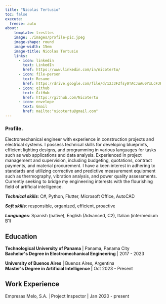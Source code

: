 ```yaml
---
title: "Nicolas Tertusio"
toc: false
execute: 
  freeze: auto
about:
    template: trestles
    image: ./images/profile-pic.jpeg
    image-shape: round
    image-width: 15em
    image-title: Nicolas Tertusio
    links:
      - icon: linkedin
        text: LinkedIn
        href: https://www.linkedin.com/in/nicotertu/
      - icon: file-person
        text: Resume
        href: https://drive.google.com/file/d/12J3FZfsy0TACJuAu0YxLcFJPfC9afZtJ/view?usp=drive_link
      - icon: github
        text: GitHub
        href: https://github.com/Nicotertu
      - icon: envelope
        text: Gmail
        href: mailto:"nicotertu@gmail.com"
---
```


```{=html}
<style>
.skills {
  font-weight: bold;
  font-style: italic;
}

.education {
  font-weight: bold;
  margin: 0;
  padding: 0;
}
</style>
```

### Profile.

:::{#hero-heading}

Electromechanical engineer with experience in construction projects and electrical systems. I possess technical skills for developing blueprints, efficient lighting designs, and programming in various languages for tasks such as web applications and data analysis. Experienced in project management and supervision, including budgeting, quotations, contract payments, and material procurement. I have a keen interest in adhering to standards and utilizing corrective and predictive measurement equipment such as thermography, vibration analysis, and power quality assessments. Currently seeking to bridge my engineering interests with the flourishing field of artificial intelligence.

`<b class=skills>Technical skills</b>`{=html}: C#, Python, Flutter, Microsoft Office, AutoCAD

`<b class=skills>Soft skills</b>`{=html}: responsible, organized, efficient, proactive

`<b class=skills>Languages</b>`{=html}: Spanish (native), English (Advanced, C2), Italian (intermedium B1)

## Education

`<b class=education>Technological University of Panama</b> | Panama, Panama City<br>`{=html}
`<b class=education>Bachelor's Degree in Electromechanical Engineering</b> | 2017 - 2023`{=html}

`<b class=education>University of Buenos Aires</b> | Buenos Aires, Argentina<br>`{=html}
`<b class=education>Master's Degree in Artificial Intelligence</b> | Oct 2023 - Present`{=html}

## Work Experience

Empresas Melo, S.A. | Project Inspector | Jan 2020 - present

:::